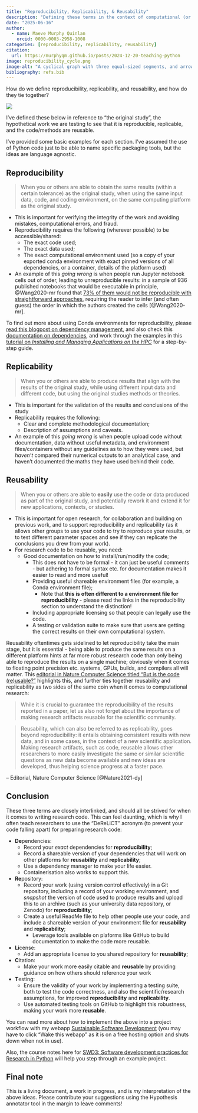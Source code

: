 ```yaml
---
title: "Reproducibility, Replicability, & Reusability"
description: "Defining these terms in the context of computational (or computationally-assisted) research"
date: "2025-06-16"
author:
  - name: Maeve Murphy Quinlan
    orcid: 0000-0003-2958-1008
categories: [reproducibility, replicability, reusability]
citation: 
  url: https://murphyqm.github.io/posts/2024-12-20-teaching-python
image: reproducibility_cycle.png
image-alt: "A cyclical graph with three equal-sized segments, and arrows cycling between them. The segments read 'Reproducibility', 'Replicability', and 'Reusability', showing how these concepts are linked"
bibliography: refs.bib
---
```


How do we define reproducibility, replicability, and reusability, and how do they tie together?

![](reproducibility_cycle.png){fig-alt="A cyclical graph with three equal-sized segments, and arrows cycling between them. The segments read 'Reproducibility', 'Replicability', and 'Reusability', showing how these concepts are linked"}

I've defined these below in reference to "the original study", the hypothetical work we are testing to see that it is reproducible, replicable, and the code/methods are reusable.

I've provided some basic examples for each section. I've assumed the use of Python code just to be able to name specific packaging tools, but the ideas are language agnostic.

## Reproducibility

> When you or others are able to obtain the same results (within a certain tolerance) as the original study, when using the same input data, code, and coding environment, on the same computing platform as the original study.

- This is important for verifying the integrity of the work and avoiding mistakes, computational errors, and fraud.
- Reproducibility requires the following (wherever possible) to be accessible/shared:
  - The exact code used;
  - The exact data used;
  - The exact computational environment used (so a copy of your exported conda environment with exact pinned versions of all dependencies, or a container, details of the platform used)
- An example of this *going wrong* is when people run Jupyter notebook cells out of order, leading to unreproducible results: in a sample of 936 published notebooks that would be executable in principle, @Wang2020-mr found that [73% of them would not be reproducible with straightforward approaches](https://cispa.de/en/research/publications/79418-assessing-and-restoring-reproducibility-of-jupyter-notebooks), requiring the reader to infer (and often guess) the order in which the authors created the cells [@Wang2020-mr].

To find out more about using Conda environments for reproducibility, please [read this blogpost on dependency management](https://arc.leeds.ac.uk/recording-and-exporting-conda-environments-for-python/), and also check this [documentation on dependencies](https://arcdocs.leeds.ac.uk/aire/usage/dependency_management.html), and work through the examples in this [tutorial on *Installing and Managing Applications on the HPC*](https://arctraining.github.io/hpc2-software/course/conda.html) for a step-by-step guide.

## Replicability

> When you or others are able to produce results that align with the results of the original study, while using different input data and different code, but using the original studies methods or theories.

- This is important for the validation of the results and conclusions of the study
- Replicability requires the following:
  - Clear and complete methodological documentation;
  - Description of assumptions and caveats.
- An example of this *going wrong* is when people upload code without documentation, data without useful metadata, and environment files/containers without any guidelines as to how they were used, but *haven't* compared their numerical outputs to an analytical case, and haven't documented the maths they have used behind their code.

## Reusability

> When you or others are able to **easily** use the code or data produced as part of the original study, and potentially rework it and extend it for new applications, contexts, or studies.

- This is important for open research, for collaboration and building on previous work, and to support reproducibility and replicability (as it allows other groups to use your code to try to reproduce your results, or to test different parameter spaces and see if they can replicate the conclusions you drew from your work).
- For research code to be reusable, you need:
  - Good documentation on how to install/run/modify the code;
    - This does not have to be formal - it can just be useful comments - but adhering to formal syntax etc. for documentation makes it easier to read and more useful!
    - Providing useful shareable environment files (for example, a Conda environment file);  
      - Note that **this is often different to a environment file for reproducibility** - please read the links in the reproducibility section to understand the distinction!
    - Including appropriate licensing so that people can legally use the code.
    - A testing or validation suite to make sure that users are getting the correct results on their own computational system.

Reusability oftentimes gets sidelined to let reproducibility take the main stage, but it is essential - being able to produce the same results on a different platform hints at far more robust research code than *only* being able to reproduce the results on a single machine; obviously when it comes to floating point precision etc. systems, GPUs, builds, and compilers all will matter. This [editorial in Nature Computer Science titled "But is the code (re)usable?"](https://www.nature.com/articles/s43588-021-00109-9) highlights this, and further ties together reusability and replicability as two sides of the same coin when it comes to computational research:

>While it is crucial to guarantee the reproducibility of the results reported in a paper, let us also not forget about the importance of making research artifacts reusable for the scientific community.

>Reusability, which can also be referred to as replicability, goes beyond reproducibility: it entails obtaining consistent results with new data, and in some cases, in the context of a new scientific application. Making research artifacts, such as code, reusable allows other researchers to more easily investigate the same or similar scientific questions as new data become available and new ideas are developed, thus helping science progress at a faster pace.

-- Editorial, Nature Computer Science [@Nature2021-dy]

## Conclusion

These three terms are closely interlinked, and should all be strived for when it comes to writing research code. This can feel daunting, which is why I often teach researchers to use the "DeReLiCT" acronym (to prevent your code falling apart) for preparing research code:

- **De**pendencies:
  - Record your *exact* dependencies for **reproducibility**;
  - Record a shareable version of your dependencies that will work on other platforms for **reusability** and **replicability**;
  - Use a dependency manager to make your life easier.
  - Containerisation also works to support this.
- **Re**pository:
  - Record your work (using version control effectively) in a Git repository, including a record of your working environment, and *snapshot* the version of code used to produce results and upload this to an archive (such as your university data repository, or Zenodo) for **reproducibility**;
  - Create a useful ReadMe file to help other people use your code, and include a shareable version of your environment file for **reusability** and **replicability**;
    - Leverage tools available on plaforms like GitHub to build documentation to make the code more reusable.
- **Li**cense:
  - Add an appropriate license to you shared repository for **reusability**;
- **C**itation:
  - Make your work more easily citable and **reusable** by providing guidance on how others should reference your work
- **T**esting:
  - Ensure the validity of your work by implementing a testing suite, both to test the code correctness, and also the scientific/research assumptions, for improved **reproducibility** and **replicability**.
  - Use automated testing tools on GitHub to highlight this robustness, making your work more **reusable**.

You can read more about how to implement the above into a project workflow with my webapp [Sustainable Software Development](https://software-dev.streamlit.app/) (you may have to click "Wake this webapp" as it is on a free hosting option and shuts down when not in use).

Also, the course notes here for [SWD3: Software development practices for Research in Python](https://arctraining.github.io/swd3-notes/) will help you step through an example project.

## Final note

This is a living document, a work in progress, and is *my* interpretation of the above ideas. Please contribute your suggestions using the Hypothesis annotator tool in the margin to leave comments!